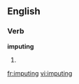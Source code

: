 ==English==

===Verb===
'''imputing'''

# {{present participle of|[[impute]]}}

[[fr:imputing]]
[[vi:imputing]]